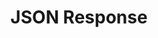---
id: "express_easy_010"
questionType: "MULTIPLE_CHOICE"
title: "JSON Response"
description: "Which method sends a JSON response?"
difficulty: "EASY"
category: "Express"
options:
  - "res.sendJSON()"
  - "res.json()"
  - "res.stringify()"
  - "res.output()"
correctAnswer: 1
---